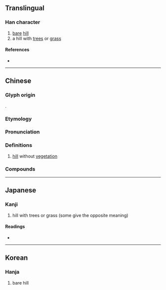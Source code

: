 {{character info/new}}
==Translingual==

===Han character===
{{Han char|rn=46|rad=山|as=03|sn=6|four=27717|canj=USU,XUSU|ids=⿰山己}}

# [[bare]] [[hill]]
# a hill with [[tree]]s or [[grass]]

====References====
* {{Han ref|kx=0307.271|dkj=07891|dj=0607.150|hdz=10761.220|uh=5C7A|ud=23674|bh=C9D7|bd=51671}}

----

==Chinese==
{{zh-forms}}

===Glyph origin===
{{Han etym}}
{{Han compound|山|己|ls=psc|c1=s|c2=p|t1=mountain; hill}}.

===Etymology===
{{rfe|zh}}

===Pronunciation===
{{zh-pron
|m=qǐ
|m-s=
|c=hei2,gei2
|c-t=gei2
|g=
|h=pfs=khí;gd=ki3
|j=
|mb=
|md=gī
|mn=ml:khí
|mn-t=ki2
|w=2qi
|x=
|mc=y
|oc=y
|cat=n
}}

===Definitions===
{{zh-hanzi}}

# {{lb|zh|literary}} [[hill]] without [[vegetation]]

===Compounds===
{{zh-der|陟岵陟屺|陟屺}}

----

==Japanese==

===Kanji===
{{ja-kanji|grade=|rs=山03}}

# hill with trees or grass (some give the opposite meaning)

====Readings====
* {{ja-readings|on=[[き]] (ki)|kun=}}

----

==Korean==

===Hanja===
{{ko-hanja|hangeul=기|rv=gi|mr=ki}}

# bare hill